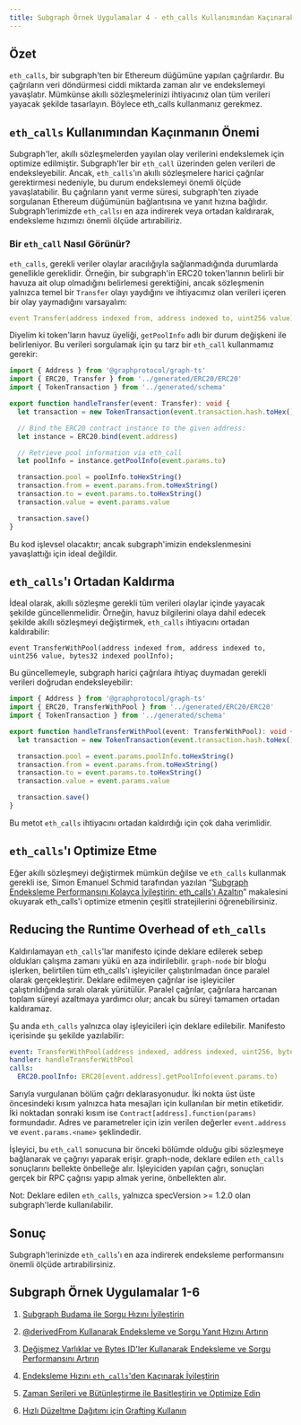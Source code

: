 ```yaml
---
title: Subgraph Örnek Uygulamalar 4 - eth_calls Kullanımından Kaçınarak Endeksleme Hızını Artırma
---
```


## Özet

`eth_calls`, bir subgraph'ten bir Ethereum düğümüne yapılan çağrılardır. Bu çağrıların veri döndürmesi ciddi miktarda zaman alır ve endekslemeyi yavaşlatır. Mümkünse akıllı sözleşmelerinizi ihtiyacınız olan tüm verileri yayacak şekilde tasarlayın. Böylece eth_calls kullanmanız gerekmez.

## `eth_calls` Kullanımından Kaçınmanın Önemi

Subgraph'ler, akıllı sözleşmelerden yayılan olay verilerini endekslemek için optimize edilmiştir. Subgraph'ler bir `eth_call` üzerinden gelen verileri de endeksleyebilir. Ancak, `eth_calls`'ın akıllı sözleşmelere harici çağrılar gerektirmesi nedeniyle, bu durum endekslemeyi önemli ölçüde yavaşlatabilir. Bu çağrıların yanıt verme süresi, subgraph'ten ziyade sorgulanan Ethereum düğümünün bağlantısına ve yanıt hızına bağlıdır. Subgraph'lerimizde `eth_calls`ı en aza indirerek veya ortadan kaldırarak, endeksleme hızımızı önemli ölçüde artırabiliriz.

### Bir `eth_call` Nasıl Görünür?

`eth_calls`, gerekli veriler olaylar aracılığıyla sağlanmadığında durumlarda genellikle gereklidir. Örneğin, bir subgraph'in ERC20 token'larının belirli bir havuza ait olup olmadığını belirlemesi gerektiğini, ancak sözleşmenin yalnızca temel bir `Transfer` olayı yaydığını ve ihtiyacımız olan verileri içeren bir olay yaymadığını varsayalım:

```yaml
event Transfer(address indexed from, address indexed to, uint256 value);
```

Diyelim ki token'ların havuz üyeliği, `getPoolInfo` adlı bir durum değişkeni ile belirleniyor. Bu verileri sorgulamak için şu tarz bir `eth_call` kullanmamız gerekir:

```typescript
import { Address } from '@graphprotocol/graph-ts'
import { ERC20, Transfer } from '../generated/ERC20/ERC20'
import { TokenTransaction } from '../generated/schema'

export function handleTransfer(event: Transfer): void {
  let transaction = new TokenTransaction(event.transaction.hash.toHex())

  // Bind the ERC20 contract instance to the given address:
  let instance = ERC20.bind(event.address)

  // Retrieve pool information via eth_call
  let poolInfo = instance.getPoolInfo(event.params.to)

  transaction.pool = poolInfo.toHexString()
  transaction.from = event.params.from.toHexString()
  transaction.to = event.params.to.toHexString()
  transaction.value = event.params.value

  transaction.save()
}
```

Bu kod işlevsel olacaktır; ancak subgraph'imizin endekslenmesini yavaşlattığı için ideal değildir.

## `eth_calls`'ı Ortadan Kaldırma

İdeal olarak, akıllı sözleşme gerekli tüm verileri olaylar içinde yayacak şekilde güncellenmelidir. Örneğin, havuz bilgilerini olaya dahil edecek şekilde akıllı sözleşmeyi değiştirmek, `eth_calls` ihtiyacını ortadan kaldırabilir:

```
event TransferWithPool(address indexed from, address indexed to, uint256 value, bytes32 indexed poolInfo);
```

Bu güncellemeyle, subgraph harici çağrılara ihtiyaç duymadan gerekli verileri doğrudan endeksleyebilir:

```typescript
import { Address } from '@graphprotocol/graph-ts'
import { ERC20, TransferWithPool } from '../generated/ERC20/ERC20'
import { TokenTransaction } from '../generated/schema'

export function handleTransferWithPool(event: TransferWithPool): void {
  let transaction = new TokenTransaction(event.transaction.hash.toHex())

  transaction.pool = event.params.poolInfo.toHexString()
  transaction.from = event.params.from.toHexString()
  transaction.to = event.params.to.toHexString()
  transaction.value = event.params.value

  transaction.save()
}
```

Bu metot `eth_calls` ihtiyacını ortadan kaldırdığı için çok daha verimlidir.

## `eth_calls`'ı Optimize Etme

Eğer akıllı sözleşmeyi değiştirmek mümkün değilse ve `eth_calls` kullanmak gerekli ise, Simon Emanuel Schmid tarafından yazılan “[Subgraph Endeksleme Performansını Kolayca İyileştirin: eth_calls'ı Azaltın](https://thegraph.com/blog/improve-subgraph-performance-reduce-eth-calls/)” makalesini okuyarak eth_calls'i optimize etmenin çeşitli stratejilerini öğrenebilirsiniz.

## Reducing the Runtime Overhead of `eth_calls`

Kaldırılamayan `eth_calls`'lar manifesto içinde deklare edilerek sebep oldukları çalışma zamanı yükü en aza indirilebilir. `graph-node` bir bloğu işlerken, belirtilen tüm eth_calls'ı işleyiciler çalıştırılmadan önce paralel olarak gerçekleştirir. Deklare edilmeyen çağrılar ise işleyiciler çalıştırıldığında sıralı olarak yürütülür. Paralel çağrılar, çağrılara harcanan toplam süreyi azaltmaya yardımcı olur; ancak bu süreyi tamamen ortadan kaldıramaz.

Şu anda `eth_calls` yalnızca olay işleyicileri için deklare edilebilir. Manifesto içerisinde şu şekilde yazılabilir:

```yaml
event: TransferWithPool(address indexed, address indexed, uint256, bytes32 indexed)
handler: handleTransferWithPool
calls:
  ERC20.poolInfo: ERC20[event.address].getPoolInfo(event.params.to)
```

Sarıyla vurgulanan bölüm çağrı deklarasyonudur. İki nokta üst üste öncesindeki kısım yalnızca hata mesajları için kullanılan bir metin etiketidir. İki noktadan sonraki kısım ise `Contract[address].function(params)` formundadır. Adres ve parametreler için izin verilen değerler `event.address` ve `event.params.<name>` şeklindedir.

İşleyici, bu `eth_call` sonucuna bir önceki bölümde olduğu gibi sözleşmeye bağlanarak ve çağrıyı yaparak erişir. graph-node, deklare edilen `eth_calls` sonuçlarını bellekte önbelleğe alır. İşleyiciden yapılan çağrı, sonuçları gerçek bir RPC çağrısı yapıp almak yerine, önbellekten alır.

Not: Deklare edilen `eth_calls`, yalnızca specVersion >= 1.2.0 olan subgraph'lerde kullanılabilir.

## Sonuç

Subgraph'lerinizde `eth_calls`'ı en aza indirerek endeksleme performansını önemli ölçüde artırabilirsiniz.

## Subgraph Örnek Uygulamalar 1-6

1. [Subgraph Budama ile Sorgu Hızını İyileştirin](/subgraphs/cookbook/pruning/)

2. [@derivedFrom Kullanarak Endeksleme ve Sorgu Yanıt Hızını Artırın](/subgraphs/cookbook/derivedfrom/)

3. [Değişmez Varlıklar ve Bytes ID'ler Kullanarak Endeksleme ve Sorgu Performansını Artırın](/subgraphs/cookbook/immutable-entities-bytes-as-ids/)

4. [Endeksleme Hızını `eth_calls`'den Kaçınarak İyileştirin](/subgraphs/cookbook/avoid-eth-calls/)

5. [Zaman Serileri ve Bütünleştirme ile Basitleştirin ve Optimize Edin](/subgraphs/cookbook/timeseries/)

6. [Hızlı Düzeltme Dağıtımı için Grafting Kullanın](/subgraphs/cookbook/grafting-hotfix/)
